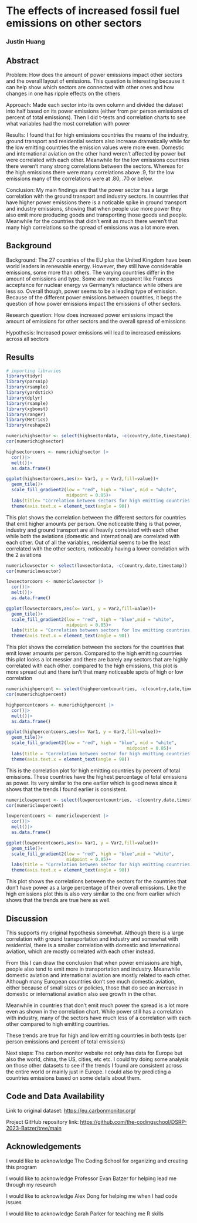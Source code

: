 # The effects of increased fossil fuel emissions on other sectors

### Justin Huang

## Abstract

Problem: How does the amount of power emissions impact other sectors and the overall layout of emissions. This question is interesting because it can help show which sectors are connected with other ones and how changes in one has ripple effects on the others

Approach: Made each sector into its own column and divided the dataset into half based on its power emissions (either from per person emissions of percent of total emissions). Then I did t-tests and correlation charts to see what variables had the most correlation with power

Results: I found that for high emissions countries the means of the industry, ground transport and residential sectors also increase dramatically while for the low emitting countries the emission values were more even. Domestic and international aviation on the other hand weren't affected by power but were correlated with each other. Meanwhile for the low emissions countries there weren't many strong correlations between the sectors. Whereas for the high emissions there were many correlations above .9, for the low emissions many of the correlations were at .80, .70 or below.

Conclusion: My main findings are that the power sector has a large correlation with the ground transport and industry sectors. In countries that have higher power emissions there is a noticable spike in ground transport and industry emissions, showing that when people use more power they also emit more producing goods and transporting those goods and people. Meanwhile for the countries that didn't emit as much there weren't that many high correlations so the spread of emissions was a lot more even.

## Background

Background: The 27 countries of the EU plus the United Kingdom have been world leaders in renewable energy. However, they still have considerable emissions, some more than others. The varying countries differ in the amount of emissions and type. Some are more apparent like Frances acceptance for nuclear energy vs Germany's reluctance while others are less so. Overall though, power seems to be a leading type of emission. Because of the different power emissions between countries, it begs the question of how power emissions impact the emissions of other sectors.

Research question: How does increased power emissions impact the amount of emissions for other sectors and the overall spread of emissions

Hypothesis: Increased power emissions will lead to increased emissions across all sectors

## Results

```r
# importing libraries
library(tidyr)
library(parsnip)
library(rsample)
library(yardstick)
library(dplyr)
library(rsample)
library(xgboost)
library(ranger)
library(Metrics)
library(reshape2)

```

```r
numerichighsector <- select(highsectordata, -c(country,date,timestamp))
cor(numerichighsector)

highsectorcoors <- numerichighsector |>
  cor()|>
  melt()|>
  as.data.frame()

ggplot(highsectorcoors,aes(x= Var1, y = Var2,fill=value))+
  geom_tile()+
  scale_fill_gradient2(low = "red", high = "blue", mid = "white",
                       midpoint = 0.85)+
  labs(title= "Correlation between sectors for high emitting countries (per person)")+
  theme(axis.text.x = element_text(angle = 90))
```

This plot shows the correlation between the different sectors for countries that emit higher amounts per person. One noticeable thing is that power, industry and ground transport are all heavily correlated with each other while both the aviations (domestic and international) are correlated with each other. Out of all the variables, residential seems to be the least correlated with the other sectors, noticeably having a lower correlation with the 2 aviations

```r
numericlowsector <- select(lowsectordata, -c(country,date,timestamp))
cor(numericlowsector)

lowsectorcoors <- numericlowsector |>
  cor()|>
  melt()|>
  as.data.frame()

ggplot(lowsectorcoors,aes(x= Var1, y = Var2,fill=value))+
  geom_tile()+
  scale_fill_gradient2(low = "red", high = "blue",mid = "white",
                       midpoint = 0.85)+
  labs(title = "Correlation between sectors for low emitting countries (per person)")+
  theme(axis.text.x = element_text(angle = 90))
```

This plot shows the correlation between the sectors for the countries that emit lower amounts per person. Compared to the high emitting countries this plot looks a lot messier and there are barely any sectors that are highly correlated with each other. compared to the high emissions, this plot is more spread out and there isn't that many noticeable spots of high or low correlation

```r
numerichighpercent <- select(highpercentcountries, -c(country,date,timestamp))
cor(numerichighpercent)

highpercentcoors <- numerichighpercent |>
  cor()|>
  melt()|>
  as.data.frame()

ggplot(highpercentcoors,aes(x= Var1, y = Var2,fill=value))+
  geom_tile()+
  scale_fill_gradient2(low = "red", high = "blue", mid = "white",
                                              midpoint = 0.85)+
  labs(title = "Correlation between sector for high emitting countries (by percent of total emissions)")+
  theme(axis.text.x = element_text(angle = 90))

```

This is the correlation plot for high emitting countries by percent of total emissions. These countries have the highest percentage of total emissions as power. Its very similar to the one earlier which is good news since it shows that the trends I found earlier is consistent.

```r
numericlowpercent <- select(lowpercentcountries, -c(country,date,timestamp))
cor(numericlowpercent)

lowpercentcoors <- numericlowpercent |>
  cor()|>
  melt()|>
  as.data.frame()

ggplot(lowpercentcoors,aes(x= Var1, y = Var2,fill=value))+
  geom_tile()+
  scale_fill_gradient2(low = "red", high = "blue",mid = "white",
                       midpoint = 0.85)+
  labs(title = "Correlation between sector for high emitting countries (by percent of total emissions)")+
  theme(axis.text.x = element_text(angle = 90))
```

This plot shows the correlations between the sectors for the countries that don't have power as a large percentage of their overall emissions. Like the high emissions plot this is also very similar to the one from earlier which shows that the trends are true here as well.

## Discussion

This supports my original hypothesis somewhat. Although there is a large correlation with ground transportation and industry and somewhat with residential, there is a smaller correlation with domestic and international aviation, which are mostly correlated with each other instead.

From this I can draw the conclusion that when power emissions are high, people also tend to emit more in transportation and industry. Meanwhile domestic aviation and international aviation are mostly related to each other. Although many European countries don't see much domestic aviation, either because of small sizes or policies, those that do see an increase in domestic or international aviation also see growth in the other.

Meanwhile in countries that don't emit much power the spread is a lot more even as shown in the correlation chart. While power still has a correlation with industry, many of the sectors have much less of a correlation with each other compared to high emitting countries.

These trends are true for high and low emitting countries in both tests (per person emissions and percent of total emissions)

Next steps: The carbon monitor website not only has data for Europe but also the world, china, the US, cities, etc etc. I could try doing some analysis on those other datasets to see if the trends I found are consistent across the entire world or mainly just in Europe. I could also try predicting a countries emissions based on some details about them.

## Code and Data Availability

Link to original dataset: <https://eu.carbonmonitor.org/>

Project GitHub repository link: <https://github.com/the-codingschool/DSRP-2023-Batzer/tree/main>

## Acknowledgements

I would like to acknowledge The Coding School for organizing and creating this program

I would like to acknowledge Professor Evan Batzer for helping lead me through my research

I would like to acknowledge Alex Dong for helping me when I had code issues

I would like to acknowledge Sarah Parker for teaching me R skills
